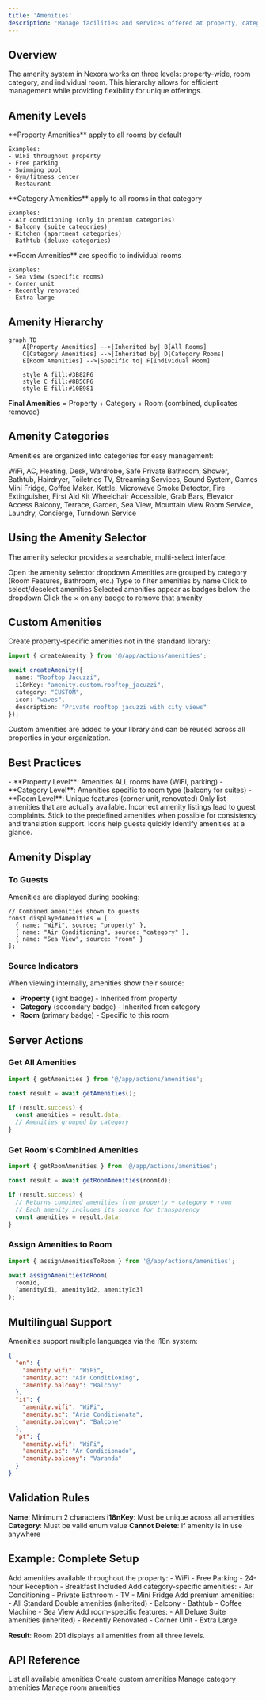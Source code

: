 ```yaml
---
title: 'Amenities'
description: 'Manage facilities and services offered at property, category, and room levels'
---
```


## Overview

The amenity system in Nexora works on three levels: property-wide, room category, and individual room. This hierarchy allows for efficient management while providing flexibility for unique offerings.

## Amenity Levels

<Tabs>
  <Tab title="Property Level">
    **Property Amenities** apply to all rooms by default
    
    Examples:
    - WiFi throughout property
    - Free parking
    - Swimming pool
    - Gym/fitness center
    - Restaurant
  </Tab>
  
  <Tab title="Category Level">
    **Category Amenities** apply to all rooms in that category
    
    Examples:
    - Air conditioning (only in premium categories)
    - Balcony (suite categories)
    - Kitchen (apartment categories)
    - Bathtub (deluxe categories)
  </Tab>
  
  <Tab title="Room Level">
    **Room Amenities** are specific to individual rooms
    
    Examples:
    - Sea view (specific rooms)
    - Corner unit
    - Recently renovated
    - Extra large
  </Tab>
</Tabs>

## Amenity Hierarchy

```mermaid
graph TD
    A[Property Amenities] -->|Inherited by| B[All Rooms]
    C[Category Amenities] -->|Inherited by| D[Category Rooms]
    E[Room Amenities] -->|Specific to| F[Individual Room]
    
    style A fill:#3B82F6
    style C fill:#8B5CF6
    style E fill:#10B981
```

**Final Amenities** = Property + Category + Room (combined, duplicates removed)

## Amenity Categories

Amenities are organized into categories for easy management:

<CardGroup cols={2}>
  <Card title="Room Features" icon="wifi">
    WiFi, AC, Heating, Desk, Wardrobe, Safe
  </Card>
  <Card title="Bathroom" icon="bath">
    Private Bathroom, Shower, Bathtub, Hairdryer, Toiletries
  </Card>
  <Card title="Entertainment" icon="tv">
    TV, Streaming Services, Sound System, Games
  </Card>
  <Card title="Kitchen" icon="coffee">
    Mini Fridge, Coffee Maker, Kettle, Microwave
  </Card>
  <Card title="Safety" icon="shield">
    Smoke Detector, Fire Extinguisher, First Aid Kit
  </Card>
  <Card title="Accessibility" icon="accessible">
    Wheelchair Accessible, Grab Bars, Elevator Access
  </Card>
  <Card title="Outdoor" icon="tree">
    Balcony, Terrace, Garden, Sea View, Mountain View
  </Card>
  <Card title="Services" icon="concierge-bell">
    Room Service, Laundry, Concierge, Turndown Service
  </Card>
</CardGroup>

## Using the Amenity Selector

The amenity selector provides a searchable, multi-select interface:

<Steps>
  <Step title="Click Select Amenities">
    Open the amenity selector dropdown
  </Step>
  
  <Step title="Browse by Category">
    Amenities are grouped by category (Room Features, Bathroom, etc.)
  </Step>
  
  <Step title="Search">
    Type to filter amenities by name
  </Step>
  
  <Step title="Select Multiple">
    Click to select/deselect amenities
  </Step>
  
  <Step title="Review Selection">
    Selected amenities appear as badges below the dropdown
  </Step>
  
  <Step title="Remove">
    Click the × on any badge to remove that amenity
  </Step>
</Steps>

## Custom Amenities

Create property-specific amenities not in the standard library:

```typescript
import { createAmenity } from '@/app/actions/amenities';

await createAmenity({
  name: "Rooftop Jacuzzi",
  i18nKey: "amenity.custom.rooftop_jacuzzi",
  category: "CUSTOM",
  icon: "waves",
  description: "Private rooftop jacuzzi with city views"
});
```

<Info>
Custom amenities are added to your library and can be reused across all properties in your organization.
</Info>

## Best Practices

<AccordionGroup>
  <Accordion title="Assign at the Right Level" icon="layer-group">
    - **Property Level**: Amenities ALL rooms have (WiFi, parking)
    - **Category Level**: Amenities specific to room type (balcony for suites)
    - **Room Level**: Unique features (corner unit, renovated)
  </Accordion>
  
  <Accordion title="Keep It Accurate" icon="check-circle">
    Only list amenities that are actually available. Incorrect amenity listings lead to guest complaints.
  </Accordion>
  
  <Accordion title="Use Standard Names" icon="tag">
    Stick to the predefined amenities when possible for consistency and translation support.
  </Accordion>
  
  <Accordion title="Add Icons" icon="image">
    Icons help guests quickly identify amenities at a glance.
  </Accordion>
</AccordionGroup>

## Amenity Display

### To Guests

Amenities are displayed during booking:

```tsx
// Combined amenities shown to guests
const displayedAmenities = [
  { name: "WiFi", source: "property" },
  { name: "Air Conditioning", source: "category" },
  { name: "Sea View", source: "room" }
];
```

### Source Indicators

When viewing internally, amenities show their source:

- **Property** (light badge) - Inherited from property
- **Category** (secondary badge) - Inherited from category
- **Room** (primary badge) - Specific to this room

## Server Actions

### Get All Amenities

```typescript
import { getAmenities } from '@/app/actions/amenities';

const result = await getAmenities();

if (result.success) {
  const amenities = result.data;
  // Amenities grouped by category
}
```

### Get Room's Combined Amenities

```typescript
import { getRoomAmenities } from '@/app/actions/amenities';

const result = await getRoomAmenities(roomId);

if (result.success) {
  // Returns combined amenities from property + category + room
  // Each amenity includes its source for transparency
  const amenities = result.data;
}
```

### Assign Amenities to Room

```typescript
import { assignAmenitiesToRoom } from '@/app/actions/amenities';

await assignAmenitiesToRoom(
  roomId,
  [amenityId1, amenityId2, amenityId3]
);
```

## Multilingual Support

Amenities support multiple languages via the i18n system:

```json
{
  "en": {
    "amenity.wifi": "WiFi",
    "amenity.ac": "Air Conditioning",
    "amenity.balcony": "Balcony"
  },
  "it": {
    "amenity.wifi": "WiFi",
    "amenity.ac": "Aria Condizionata",
    "amenity.balcony": "Balcone"
  },
  "pt": {
    "amenity.wifi": "WiFi",
    "amenity.ac": "Ar Condicionado",
    "amenity.balcony": "Varanda"
  }
}
```

## Validation Rules

<Check>**Name**: Minimum 2 characters</Check>
<Check>**i18nKey**: Must be unique across all amenities</Check>
<Check>**Category**: Must be valid enum value</Check>
<Check>**Cannot Delete**: If amenity is in use anywhere</Check>

## Example: Complete Setup

<Steps>
  <Step title="Property Level">
    Add amenities available throughout the property:
    - WiFi
    - Free Parking
    - 24-hour Reception
    - Breakfast Included
  </Step>
  
  <Step title="Standard Double Category">
    Add category-specific amenities:
    - Air Conditioning
    - Private Bathroom
    - TV
    - Mini Fridge
  </Step>
  
  <Step title="Deluxe Suite Category">
    Add premium amenities:
    - All Standard Double amenities (inherited)
    - Balcony
    - Bathtub
    - Coffee Machine
    - Sea View
  </Step>
  
  <Step title="Room 201 (Special)">
    Add room-specific features:
    - All Deluxe Suite amenities (inherited)
    - Recently Renovated
    - Corner Unit
    - Extra Large
  </Step>
</Steps>

**Result**: Room 201 displays all amenities from all three levels.

## API Reference

<CardGroup cols={2}>
  <Card title="Get Amenities" href="/api-reference/amenities/list">
    List all available amenities
  </Card>
  <Card title="Create Amenity" href="/api-reference/amenities/create">
    Create custom amenities
  </Card>
  <Card title="Assign to Category" href="/api-reference/room-categories/amenities">
    Manage category amenities
  </Card>
  <Card title="Assign to Room" href="/api-reference/rooms/amenities">
    Manage room amenities
  </Card>
</CardGroup>

